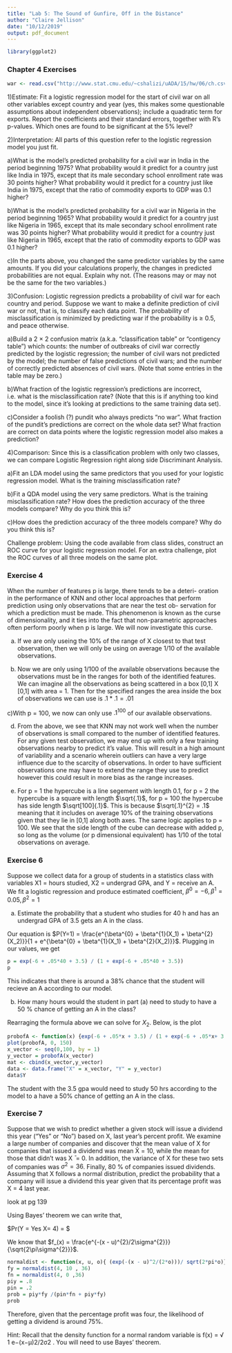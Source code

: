 ```yaml
---
title: "Lab 5: The Sound of Gunfire, Off in the Distance"
author: "Claire Jellison"
date: "10/12/2019"
output: pdf_document
---
```


```r
library(ggplot2)
```


### Chapter 4 Exercises

```r
war <- read.csv("http://www.stat.cmu.edu/~cshalizi/uADA/15/hw/06/ch.csv", row.names = 1)
```

1)Estimate: Fit a logistic regression model for the start of civil war on all other variables except country and year (yes, this makes some questionable assumptions about independent observations); include a quadratic term for exports. Report the coefficients and their standard errors, together with R’s p-values. Which ones are found to be significant at the 5% level?


2)Interpretation: All parts of this question refer to the logistic regression model you just fit.

a)What is the model’s predicted probability for a civil war in India in the period beginning 1975? What probability would it predict for a country just like India in 1975, except that its male secondary school enrollment rate was 30 points higher? What probability would it predict for a country just like India in 1975, except that the ratio of commodity exports to GDP was 0.1 higher?

b)What is the model’s predicted probability for a civil war in Nigeria in the period beginning 1965? What probability would it predict for a country just like Nigeria in 1965, except that its male secondary school enrollment rate was 30 points higher? What probability would it predict for a country just like Nigeria in 1965, except that the ratio of commodity exports to GDP was 0.1 higher?

c)In the parts above, you changed the same predictor variables by the same amounts. If you did your calculations properly, the changes in predicted probabilities are not equal. Explain why not. (The reasons may or may not be the same for the two variables.)

3)Confusion: Logistic regression predicts a probability of civil war for each country and period. Suppose we want to make a definite prediction of civil war or not, that is, to classify each data point. The probability of misclassification is minimized by predicting war if the probability is ≥ 0.5, and peace otherwise.

a)Build a 2 × 2 confusion matrix (a.k.a. “classification table” or “contigency table”) which counts: the number of outbreaks of civil war correctly predicted by the logistic regression; the number of civil wars not predicted by the model; the number of false predictions of civil wars; and the number of correctly predicted absences of civil wars. (Note that some entries in the table may be zero.)

b)What fraction of the logistic regression’s predictions are incorrect, i.e. what is the misclassification rate? (Note that this is if anything too kind to the model, since it’s looking at predictions to the same training data set).

c)Consider a foolish (?) pundit who always predicts “no war”. What fraction of the pundit’s predictions are correct on the whole data set? What fraction are correct on data points where the logistic regression model also makes a prediction?

4)Comparison: Since this is a classification problem with only two classes, we can compare Logistic Regression right along side Discriminant Analysis.

a)Fit an LDA model using the same predictors that you used for your logistic regression model. What is the training misclassification rate?

b)Fit a QDA model using the very same predictors. What is the training misclassification rate?
How does the prediction accuracy of the three models compare? Why do you think this is?

c)How does the prediction accuracy of the three models compare? Why do you think this is?

Challenge problem: Using the code available from class slides, construct an ROC curve for your logistic regression model. For an extra challenge, plot the ROC curves of all three models on the same plot.



### Exercise 4

When the number of features p is large, there tends to be a deteri- oration in the performance of KNN and other local approaches that perform prediction using only observations that are near the test ob- servation for which a prediction must be made. This phenomenon is known as the curse of dimensionality, and it ties into the fact that non-parametric approaches often perform poorly when p is large. We will now investigate this curse.

a) If we are only useing the 10% of the range of X closest to that test observation, then we will only be using on average 1/10 of the available observations. 

b) Now we are only using 1/100 of the available observations because the observations must be in the ranges for both of the identified features. We can imagine all the observations as being scattered in a box [0,1] X [0,1] with area = 1. Then for the specified ranges the area inside the box of observations we can use is $.1 *.1 = .01$

c)With p = 100, we now can only use $.1^{100}$ of our available observations. 

d) From the above, we see that KNN may not work well when the number of observations is small compared to the number of identified features. For any given test observation, we may end up with only a few training observations nearby to predict it's value. This will result in a high amount of variability and a scenario wherein outliers can have a very large influence due to the scarcity of observations. In order to have sufficient observations one may have to extend the range they use to predict however this could result in more bias as the range increases. 

e) For p = 1 the hypercube is a line segement with length 0.1, for p = 2 the hypercube is a square with 
length $\sqrt{.1}$, for p = 100 the hypercube has side length $\sqrt[100]{.1}$. This is because $\sqrt{.1}^{2} = .1$ meaning that it includes on average 10% of the training observations given that they lie in [0,1] along both axes. The same logic applies to p = 100. We see that the side length of the cube can decrease with added p, so long as the volume (or p dimensional equivalent) has 1/10 of the total observations on average. 



### Exercise 6 

Suppose we collect data for a group of students in a statistics class with variables X1 = hours studied, X2 = undergrad GPA, and Y = receive an A. We fit a logistic regression and produce estimated coefficient, $\beta^{0} = -6, \beta^{1} = 0.05, \beta^{2} = 1$ 

(a) Estimate the probability that a student who studies for 40 h and has an undergrad GPA of 3.5 gets an A in the class.

Our equation is  $P(Y=1) = \frac{e^{\beta^{0} + \beta^{1}(X_1) + \beta^{2}(X_2)}}{1 + e^{\beta^{0} + \beta^{1}(X_1) + \beta^{2}(X_2)}}$. Plugging in our values, we get 

```r
p = exp(-6 + .05*40 + 3.5) / (1 + exp(-6 + .05*40 + 3.5))
p
```
This indicates that there is around a 38% chance that the student will recieve an A according to our model. 

(b) How many hours would the student in part (a) need to study to have a 50 % chance of getting an A in the class?

Rearraging the formula above we can solve for $X_2$. Below, is the plot 

```r

probofA <- function(x) {exp(-6 + .05*x + 3.5) / (1 + exp(-6 + .05*x+ 3.5))}
plot(probofA, 0, 150)
x_vector <- seq(0,100, by = 1)
y_vector = probofA(x_vector)
mat <- cbind(x_vector,y_vector)
data <- data.frame("X" = x_vector, "Y" = y_vector)
data$Y


```

The student with the 3.5 gpa would need to study 50 hrs according to the model to a have a 50% chance of getting an A in the class. 


### Exercise 7 

Suppose that we wish to predict whether a given stock will issue a dividend this year (“Yes” or “No”) based on X, last year’s percent profit. We examine a large number of companies and discover that the mean value of X for companies that issued a dividend was mean X̄ = 10, while the mean for those that didn’t was X ̄ = 0. In addition, the variance of X for these two sets of companies was $\sigma^{2}=36$. Finally, 80 % of companies issued dividends. Assuming that X follows a normal distribution, predict the probability that a company will issue a dividend this year given that its percentage profit was X = 4 last year.


look at pg 139 

Using Bayes' theorem we can write that, 

$Pr(Y = Yes \mid X= 4) = \frac{\pi_y f_y(x)}{\pi_y f_k(y) + \pi_n f_k(n)} $

We know that $f_(x) = \frac{e^{-(x - u)^{2}/2\sigma^{2}}}{\sqrt{2\pi\sigma^{2}}}$. 

```r
normaldist <- function(x, u, o){ (exp(-(x - u)^2/(2*o)))/ sqrt(2*pi*o)}
fy = normaldist(4, 10 , 36)
fn = normaldist(4, 0 ,36)
piy = .8
pin = .2
prob = piy*fy /(pin*fn + piy*fy)
prob
```
Therefore, given that the percentage profit was four, the likelihood of getting a dividend is around 75%. 

Hint: Recall that the density function for a normal random variable is f(x) = √ 1 e−(x−μ)2/2σ2 . You will need to use Bayes’ theorem.



